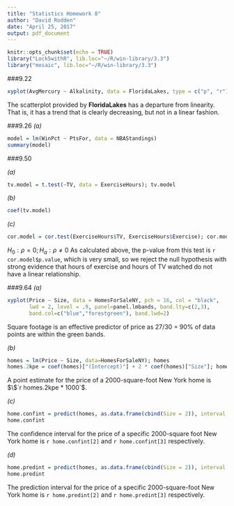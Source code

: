 ```yaml
---
title: "Statistics Homework 8"
author: "David Rodden"
date: "April 25, 2017"
output: pdf_document
---
```


```r
knitr::opts_chunk$set(echo = TRUE)
library("Lock5withR", lib.loc="~/R/win-library/3.3")
library("mosaic", lib.loc="~/R/win-library/3.3")
```
###9.22
```r
xyplot(AvgMercury ~ Alkalinity, data = FloridaLakes, type = c("p", "r"), pch = 16, col = "black")
```
The scatterplot provided by **FloridaLakes** has a departure from linearity. That is, it has a trend that is clearly decreasing, but not in a linear fashion.


###9.26
*(a)*

```r
model = lm(WinPct ~ PtsFor, data = NBAStandings)
summary(model)
```

###9.50

*(a)*

```r
tv.model = t.test(~TV, data = ExerciseHours); tv.model
```

*(b)*

```r
coef(tv.model)
```

*(c)*

```r
cor.model = cor.test(ExerciseHours$TV, ExerciseHours$Exercise); cor.model
```
$H_0: \rho = 0; H_a: \rho \neq 0$
As calculated above, the p-value from this test is `r cor.model$p.value`, which is very small, so we reject the null hypothesis with strong evidence that hours of exercise and hours of TV watched do not have a linear relationship.


###9.64
*(a)*

```r
xyplot(Price ~ Size, data = HomesForSaleNY, pch = 16, col = "black", 
       lwd = 2, level = .9, panel=panel.lmbands, band.lty=c(2,3),
       band.col=c("blue","forestgreen"), band.lwd=2)
```
Square footage is an effective predictor of price as 27/30 = 90% of data points are within the green bands.

*(b)*

```r
homes = lm(Price ~ Size, data=HomesForSaleNY); homes
homes.2kpe = coef(homes)["(Intercept)"] + 2 * coef(homes)["Size"]; homes.2kpe
```
A point estimate for the price of a 2000-square-foot New York home is $\$`r homes.2kpe * 1000`$.

*(c)*

```r
home.confint = predict(homes, as.data.frame(cbind(Size = 2)), interval = "confidence", level = .9)
home.confint
```
The confidence interval for the price of a specific 2000-square foot New York home is `r home.confint[2]` and `r home.confint[3]` respectively.

*(d)*

```r
home.predint = predict(homes, as.data.frame(cbind(Size = 2)), interval = "prediction", level = .9)
home.predint
```
The prediction interval for the price of a specific 2000-square-foot New York home is `r home.predint[2]` and `r home.predint[3]` respectively.
